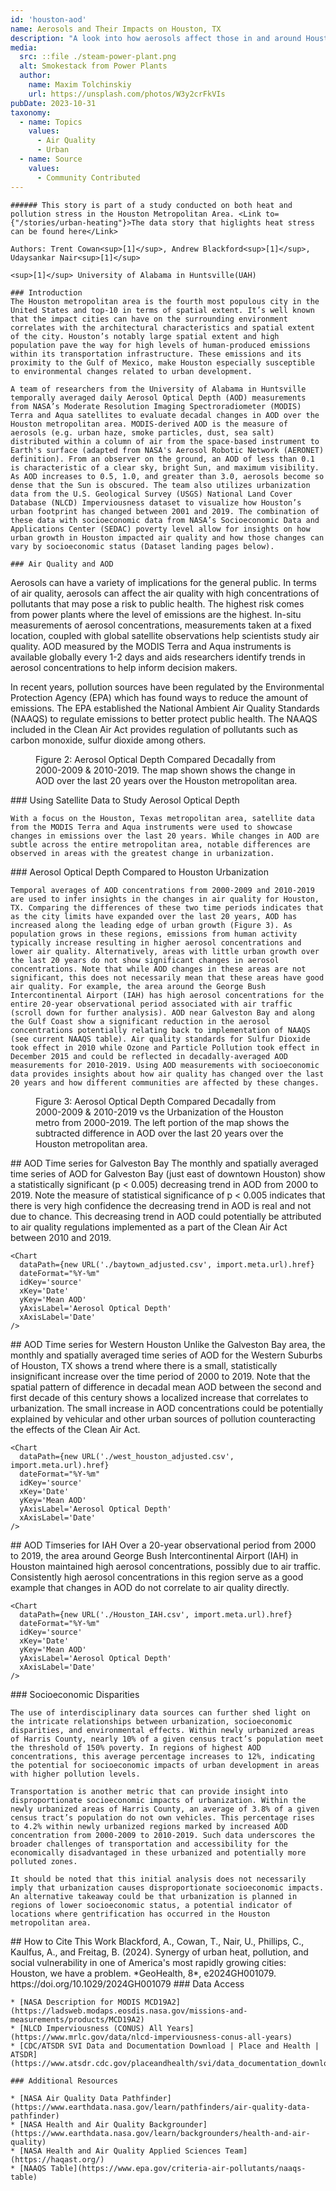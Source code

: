 ```yaml
---
id: 'houston-aod'
name: Aerosols and Their Impacts on Houston, TX
description: "A look into how aerosols affect those in and around Houston, TX."
media:
  src: ::file ./steam-power-plant.png
  alt: Smokestack from Power Plants
  author:
    name: Maxim Tolchinskiy
    url: https://unsplash.com/photos/W3y2crFkVIs
pubDate: 2023-10-31
taxonomy:
  - name: Topics
    values:
      - Air Quality
      - Urban
  - name: Source
    values:
      - Community Contributed
---
```


<Block> 
  <Prose>

    ###### This story is part of a study conducted on both heat and pollution stress in the Houston Metropolitan Area. <Link to={"/stories/urban-heating"}>The data story that higlights heat stress can be found here</Link>
    
  </Prose>
</Block>

<Block>
  <Prose>

    Authors: Trent Cowan<sup>[1]</sup>, Andrew Blackford<sup>[1]</sup>, Udaysankar Nair<sup>[1]</sup>

    <sup>[1]</sup> University of Alabama in Huntsville(UAH)

    ### Introduction
    The Houston metropolitan area is the fourth most populous city in the United States and top-10 in terms of spatial extent. It’s well known that the impact cities can have on the surrounding environment correlates with the architectural characteristics and spatial extent of the city. Houston’s notably large spatial extent and high population pave the way for high levels of human-produced emissions within its transportation infrastructure. These emissions and its proximity to the Gulf of Mexico, make Houston especially susceptible to environmental changes related to urban development.

    A team of researchers from the University of Alabama in Huntsville temporally averaged daily Aerosol Optical Depth (AOD) measurements from NASA’s Moderate Resolution Imaging Spectroradiometer (MODIS) Terra and Aqua satellites to evaluate decadal changes in AOD over the Houston metropolitan area. MODIS-derived AOD is the measure of aerosols (e.g. urban haze, smoke particles, dust, sea salt) distributed within a column of air from the space-based instrument to Earth's surface (adapted from NASA's Aerosol Robotic Network (AERONET) definition). From an observer on the ground, an AOD of less than 0.1 is characteristic of a clear sky, bright Sun, and maximum visibility. As AOD increases to 0.5, 1.0, and greater than 3.0, aerosols become so dense that the Sun is obscured. The team also utilizes urbanization data from the U.S. Geological Survey (USGS) National Land Cover Database (NLCD) Imperviousness dataset to visualize how Houston’s urban footprint has changed between 2001 and 2019. The combination of these data with socioeconomic data from NASA’s Socioeconomic Data and Applications Center (SEDAC) poverty level allow for insights on how urban growth in Houston impacted air quality and how those changes can vary by socioeconomic status (Dataset landing pages below).

    ### Air Quality and AOD

   Aerosols can have a variety of implications for the general public. In terms of air quality, aerosols can affect the air quality with high concentrations of pollutants that may pose a risk to public health. The highest risk comes from power plants where the level of emissions are the highest. In-situ measurements of aerosol concentrations, measurements taken at a fixed location, coupled with global satellite observations help scientists study air quality. AOD measured by the MODIS Terra and Aqua instruments is available globally every 1-2 days and aids researchers identify trends in aerosol concentrations to help inform decision makers.

   In recent years, pollution sources have been regulated by the Environmental Protection Agency (EPA) which has found ways to reduce the amount of emissions. The EPA established the National Ambient Air Quality Standards (NAAQS) to regulate emissions to better protect public health. The NAAQS included in the Clean Air Act provides regulation of pollutants such as carbon monoxide, sulfur dioxide among others.
  </Prose>
</Block>

<Block type="full">
  <Figure>
    <Map
      datasetId='houston-aod'
      layerId='houston-aod'
      dateTime='2000-01-01'
      compareDateTime='2010-01-01'
      compareLabel='2000-2009 mean / 2010-2019 mean'
      center={[-95.35, 29.8]}
      zoom={8.75}
    />
    <Caption>
      Figure 2: Aerosol Optical Depth Compared Decadally from 2000-2009 & 2010-2019. The map shown shows the change in AOD over the last 20 years over the Houston metropolitan area.
    </Caption>
  </Figure>
  <Prose>
    ### Using Satellite Data to Study Aerosol Optical Depth

    With a focus on the Houston, Texas metropolitan area, satellite data from the MODIS Terra and Aqua instruments were used to showcase changes in emissions over the last 20 years. While changes in AOD are subtle across the entire metropolitan area, notable differences are observed in areas with the greatest change in urbanization. 
  
  </Prose>
</Block>

<Block>
  <Prose>
    ### Aerosol Optical Depth Compared to Houston Urbanization

    Temporal averages of AOD concentrations from 2000-2009 and 2010-2019 are used to infer insights in the changes in air quality for Houston, TX. Comparing the differences of these two time periods indicates that as the city limits have expanded over the last 20 years, AOD has increased along the leading edge of urban growth (Figure 3). As population grows in these regions, emissions from human activity typically increase resulting in higher aerosol concentrations and lower air quality. Alternatively, areas with little urban growth over the last 20 years do not show significant changes in aerosol concentrations. Note that while AOD changes in these areas are not significant, this does not necessarily mean that these areas have good air quality. For example, the area around the George Bush Intercontinental Airport (IAH) has high aerosol concentrations for the entire 20-year observational period associated with air traffic (scroll down for further analysis). AOD near Galveston Bay and along the Gulf Coast show a significant reduction in the aerosol concentrations potentially relating back to implementation of NAAQS (see current NAAQS table). Air quality standards for Sulfur Dioxide took effect in 2010 while Ozone and Particle Pollution took effect in December 2015 and could be reflected in decadally-averaged AOD measurements for 2010-2019. Using AOD measurements with socioeconomic data provides insights about how air quality has changed over the last 20 years and how different communities are affected by these changes.   

  </Prose>
  <Figure>
    <Map
      datasetId='houston-aod-diff'
      layerId='houston-aod-diff'
      dateTime='2000-01-01'
      compareDateTime='2001-01-01'
      compareLabel='AOD Difference vs Houston Urbanization'
      center={[-95.35, 29.8]}
      zoom={8.75}
      />
    <Caption>
      Figure 3: Aerosol Optical Depth Compared Decadally from 2000-2009 & 2010-2019 vs the Urbanization of the Houston metro from 2000-2019. The left portion of the map shows the subtracted difference in AOD over the last 20 years over the Houston metropolitan area.
    </Caption>
  </Figure>
</Block>



<ScrollytellingBlock>
  <Chapter
    center={[-95.268361, 29.231816]}
    zoom={9}
    datasetId='houston-aod-diff'
    layerId='houston-aod-diff'
    datetime='2000-01-01'
  >
    ## AOD Time series for Galveston Bay
    The monthly and spatially averaged time series of AOD for Galveston Bay (just east of downtown Houston) show a statistically significant (p < 0.005) decreasing trend in AOD from 2000 to 2019. Note the measure of statistical significance of p < 0.005 indicates that there is very high confidence the decreasing trend in AOD is real and not due to chance. This decreasing trend in AOD could potentially be attributed to air quality regulations implemented as a part of the Clean Air Act between 2010 and 2019.

    <Chart
      dataPath={new URL('./baytown_adjusted.csv', import.meta.url).href}
      dateFormat="%Y-%m"
      idKey='source'
      xKey='Date'
      yKey='Mean AOD'
      yAxisLabel='Aerosol Optical Depth'
      xAxisLabel='Date'
    />
  </Chapter>
  <Chapter
    center={[-95.983866, 29.746860]}
    zoom={9}
    datasetId='houston-aod-diff'
    layerId='houston-aod-diff'
    datetime='2000-01-01'
  >
    ## AOD Time series for Western Houston
    Unlike the Galveston Bay area, the monthly and spatially averaged time series of AOD for the Western Suburbs of Houston, TX shows a trend where there is a small, statistically insignificant increase over the time period of 2000 to 2019. Note that the spatial pattern of difference in decadal mean AOD between the second and first decade of this century shows a localized increase that correlates to urbanization. The small increase in AOD concentrations could be potentially explained by vehicular and other urban sources of pollution counteracting the effects of the Clean Air Act.

    <Chart
      dataPath={new URL('./west_houston_adjusted.csv', import.meta.url).href}
      dateFormat="%Y-%m"
      idKey='source'
      xKey='Date'
      yKey='Mean AOD'
      yAxisLabel='Aerosol Optical Depth'
      xAxisLabel='Date'
    />
  </Chapter>
  <Chapter
    center={[-95.361, 29.984]}
    zoom={11}
    datasetId='houston-aod-diff'
    layerId='houston-aod-diff'
    datetime='2000-01-01'
  >
    ## AOD Timseries for IAH
    Over a 20-year observational period from 2000 to 2019, the area around George Bush Intercontinental Airport (IAH) in Houston maintained high aerosol concentrations, possibly due to air traffic. Consistently high aerosol concentrations in this region serve as a good example that changes in AOD do not correlate to air quality directly.

    <Chart
      dataPath={new URL('./Houston_IAH.csv', import.meta.url).href}
      dateFormat="%Y-%m"
      idKey='source'
      xKey='Date'
      yKey='Mean AOD'
      yAxisLabel='Aerosol Optical Depth'
      xAxisLabel='Date'
    />
  </Chapter>

</ScrollytellingBlock>

<Block>
  <Prose>
    ### Socioeconomic Disparities

    The use of interdisciplinary data sources can further shed light on the intricate relationships between urbanization, socioeconomic disparities, and environmental effects. Within newly urbanized areas of Harris County, nearly 10% of a given census tract’s population meet the threshold of 150% poverty. In regions of highest AOD concentrations, this average percentage increases to 12%, indicating the potential for socioeconomic impacts of urban development in areas with higher pollution levels.

    Transportation is another metric that can provide insight into disproportionate socioeconomic impacts of urbanization. Within the newly urbanized areas of Harris County, an average of 3.8% of a given census tract’s population do not own vehicles. This percentage rises to 4.2% within newly urbanized regions marked by increased AOD concentration from 2000-2009 to 2010-2019. Such data underscores the broader challenges of transportation and accessibility for the economically disadvantaged in these urbanized and potentially more polluted zones.

    It should be noted that this initial analysis does not necessarily imply that urbanization causes disproportionate socioeconomic impacts. An alternative takeaway could be that urbanization is planned in regions of lower socioeconomic status, a potential indicator of locations where gentrification has occurred in the Houston metropolitan area.

  </Prose>
</Block>

<Block>
<Prose>
  ## How to Cite This Work
  Blackford, A., Cowan, T., Nair, U., Phillips, C., Kaulfus, A., and Freitag, B. (2024). Synergy of urban heat, pollution, and social vulnerability in one of America's most rapidly growing cities: Houston, we have a problem. *GeoHealth, 8*, e2024GH001079. https://doi.org/10.1029/2024GH001079
</Prose>
</Block>

<Block>
  <Prose>
    ### Data Access

    * [NASA Description for MODIS MCD19A2](https://ladsweb.modaps.eosdis.nasa.gov/missions-and-measurements/products/MCD19A2)
    * [NLCD Imperviousness (CONUS) All Years](https://www.mrlc.gov/data/nlcd-imperviousness-conus-all-years)
    * [CDC/ATSDR SVI Data and Documentation Download | Place and Health | ATSDR](https://www.atsdr.cdc.gov/placeandhealth/svi/data_documentation_download.html)

    ### Additional Resources

    * [NASA Air Quality Data Pathfinder](https://www.earthdata.nasa.gov/learn/pathfinders/air-quality-data-pathfinder)
    * [NASA Health and Air Quality Backgrounder](https://www.earthdata.nasa.gov/learn/backgrounders/health-and-air-quality)
    * [NASA Health and Air Quality Applied Sciences Team](https://haqast.org/)
    * [NAAQS Table](https://www.epa.gov/criteria-air-pollutants/naaqs-table)

  </Prose>
</Block>

